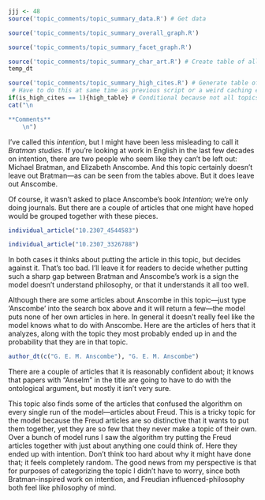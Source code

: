 ```r
jjj <- 48
source('topic_comments/topic_summary_data.R') # Get data
```

```r
source('topic_comments/topic_summary_overall_graph.R')
```

```r
source('topic_comments/topic_summary_facet_graph.R')
```

```r
source('topic_comments/topic_summary_char_art.R') # Create table of all articles in topic
temp_dt
```

```r
source('topic_comments/topic_summary_high_cites.R') # Generate table of highly cited articles. 
 # Have to do this at same time as previous script or a weird caching error occurs.
if(is_high_cites == 1){high_table} # Conditional because not all topics have high cites
cat("\n

**Comments**
	\n")
```

I've called this _intention_, but I might have been less misleading to call it _Bratman studies_. If you're looking at work in English in the last few decades on intention, there are two people who seem like they can't be left out: Michael Bratman, and Elizabeth Anscombe. And this topic certainly doesn't leave out Bratman—as can be seen from the tables above. But it does leave out Anscombe.

Of course, it wasn't asked to place Anscombe's book _Intention_; we're only doing journals. But there are a couple of articles that one might have hoped would be grouped together with these pieces.

```r
individual_article("10.2307_4544583")
```

```r
individual_article("10.2307_3326788")
```

In both cases it thinks about putting the article in this topic, but decides against it. That's too bad. I'll leave it for readers to decide whether putting such a sharp gap between Bratman and Anscombe's work is a sign the model doesn't understand philosophy, or that it understands it all too well.

Although there are some articles about Anscombe in this topic—just type 'Anscombe' into the search box above and it will return a few—the model puts none of her own articles in here. In general it doesn't really feel like the model knows what to do with Anscombe. Here are the articles of hers that it analyzes, along with the topic they most probably ended up in and the probability that they are in that topic.

```r
author_dt(c("G. E. M. Anscombe"), "G. E. M. Anscombe")
```

There are a couple of articles that it is reasonably confident about; it knows that papers with "Anselm" in the title are going to have to do with the ontological argument, but mostly it isn't very sure. 

This topic also finds some of the articles that confused the algorithm on every single run of the model—articles about Freud. This is a tricky topic for the model because the Freud articles are so distinctive that it wants to put them together, yet they are so few that they never make a topic of their own. Over a bunch of model runs I saw the algorithm try putting the Freud articles together with just about anything one could think of. Here they ended up with intention. Don't think too hard about why it might have done that; it feels completely random. The good news from my perspective is that for purposes of categorizing the topic I didn't have to worry, since both Bratman-inspired work on intention, and Freudian influenced-philosophy both feel like philosophy of mind.